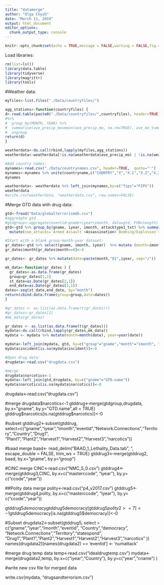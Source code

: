 ```yaml
---
title: "datamerge"
author: "Olga Chyzh"
date: "March 11, 2019"
output: html_document
editor_options: 
  chunk_output_type: console
---
```


```r
knitr::opts_chunk$set(echo = TRUE,message = FALSE,warning = FALSE,fig.cap = "...")
```

Load libraries:
```r
rm(list=ls())
library(data.table)
library(tidyverse)
library(magrittr)
library(tools)

```

#Weather data:
```r
myfiles<-list.files("./Data/countryfiles/")

agg_stations<-function(countryfiles) {
d<-read.table(paste0("./Data/countryfiles/",countryfiles), header=TRUE)
#%>% 
#  group_by(MONTH, YEAR) %>% 
#  summarise(ave_precip_mo=mean(ave_precip_mo, na.rm=TRUE), ave_mo_t=mean(ave_mo_t,na.rm=TRUE), opium_t=mean(opium_t,na.rm=TRUE),mj_t=mean(mj_t,na.rm=TRUE), coca_t=mean(coca_t,na.rm=TRUE), fips=first(fips)) %>%
#  ungroup
return(d)
}

weatherdata<-do.call(rbind,lapply(myfiles,agg_stations))
weatherdata<-weatherdata[!is.na(weatherdata$ave_precip_mo) | !is.na(weatherdata$ave_mo_t),]

#Add country names:
mynames<-read.csv("./Data/countrynames.csv", header=TRUE,  quote="'")
mynames<-mynames %>% unite(countryname,c("COUNTRY","X","X.1","X.2","X.3","X.4","X.5","X.6"), sep="") %>% mutate(countryname=toTitleCase(tolower(countryname)))
mynames

weatherdata<- weatherdata %>% left_join(mynames,by=c("fips"="FIPS"))
weatherdata
#write.csv(weatherdata, "weatherdata.csv", row.names=FALSE)


```


#Merge GTD data with drug data:
```r
gtd<-fread("Data/globalterrorismdb.csv")
#aggreagte gtd
#gtdgroup<-aggregate(eventid~gname+iyear+imonth, data=gtd, FUN=length)
gtd<-gtd %>% group_by(gname, iyear, imonth, attacktype1_txt) %>% summarise(num_attacks=length(eventid)) %>% ungroup %>% spread(attacktype1_txt, num_attacks) %>% 
  mutate(num_attacks=`Armed Assault`+Assassination+`Bombing/Explosion`+`Facility/Infrastructure Attack`+Hijacking+`Hostage Taking (Barricade Incident)` +`Hostage Taking (Kidnapping)`+`Unarmed Assault`+Unknown, incident=1)

#Start with a blank group-month-year dataset:
gr_dates<-gtd %>% select(gname, imonth, iyear)  %>% mutate (month=imonth) 
gr_dates$month[gr_dates$month==0]<-6 

gr_dates<- gr_dates %>% mutate(date=paste(month,"01",iyear, sep="/"))  %>% mutate(date=as.Date(date, "%m/%d/%Y")) %>% group_by(gname) %>% summarise(first_moyr=min(date), last_moyr=max(date)) %>% ungroup 

mk_data<-function(gr_dates ) {
  gr_dates<-as.data.frame(gr_dates)
  group=gr_dates[1,1]
  st_date=as.Date(gr_dates[2,1])
  end_date=as.Date(gr_dates[3,1])
dates<-seq(st_date,end_date, by="month")
return(cbind.data.frame(group=group,date=dates))
}

#gr_dates <- as.list(as.data.frame(t(gr_dates)))
#gr_dates<-gr_dates[1]
#mk_data(gr_dates)

gr_dates <- as.list(as.data.frame(t(gr_dates)))
mydata<-do.call(rbind,lapply(gr_dates,mk_data))
mydata <- mydata %>% mutate(month=month(date), year=year(date))

mydata<-left_join(mydata, gtd, by=c("group"="gname","month"="imonth", "year"="iyear")) 
mydata$incident[is.na(mydata$incident)]<-0

#Open drug data:
drugdata<-read.csv("drugdata.csv")

#merge
drugdata$narcotics<-1
mydata<-left_join(gtd,drugdata, by=c("gname"="GTD.name"))
mydata$narcotics[is.na(mydata$narcotics)]<-0

```


drugdata<-read.csv("drugdata.csv")

#merge
drugdata$narcotics<-1
gtddrug<-merge(gtdgroup,drugdata, by.x="gname", by.y="GTD.name",all = TRUE)
gtddrug$narcotics[is.na(gtddrug$narcotics)]<-0

#subset
gtddrug2<-subset(gtddrug, select=c("gname","iyear","imonth","eventid","Network.Connections","Territory","Country","Drug1",
                                   "Plant1","Plant2","Harvest1","Harvest2","Harvest3","narcotics"))

#baad merge
baad<- read_delim("BAAD_1_Lethality_Data.tab", "\t", escape_double = FALSE, trim_ws = TRUE)
gtddrug3<-merge(gtddrug2, baad, by.x="gname", by.y="group")

#CINC merge
CINC<-read.csv("NMC_5_0.csv")
gtddrug4<-merge(gtddrug3,CINC, by.x=c("masterccode", "iyear"), by.y= c("ccode","year"))

##Polity data merge
polity<-read.csv("p4_v2017.csv")
gtddrug5<-merge(gtddrug4,polity, by.x=c("masterccode", "iyear"), by.y= c("ccode","year"))

gtddrug5$democracy
gtddrug5$democracy[gtddrug5$polity2>=7]<-1
gtddrug5$democracy[is.na(gtddrug5$democracy)]<-0

#Subset
drugdata2<-subset(gtddrug5, select = c("gname","iyear","imonth","eventid",
                                       "Country","democracy",
                                       "Network.Connections","Territory","statespond",
                                       "Drug1","Plant1","Plant2","Harvest1","Harvest2","Harvest3","narcotics" ))
names(drugdata2)[names(drugdata2) == 'eventid'] <- 'numattack'


#merge drug temp data
temp<-read.csv("idealdrugtemp.csv")
mydata<-merge(drugdata2,temp, by.x=c("iyear","Country"), by.y=c("year","cname") )

#write new csv file for merged data

write.csv(mydata, "drugsandterrorism.csv")

